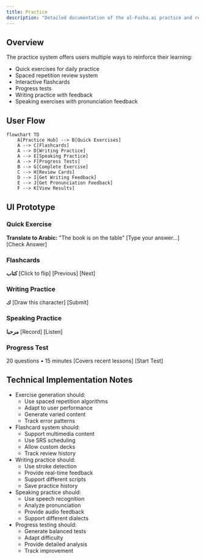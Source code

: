 ```yaml
---
title: Practice
description: "Detailed documentation of the al-Fusha.ai practice and review system"
---
```


## Overview

The practice system offers users multiple ways to reinforce their learning:
- Quick exercises for daily practice
- Spaced repetition review system
- Interactive flashcards
- Progress tests
- Writing practice with feedback
- Speaking exercises with pronunciation feedback

## User Flow

```mermaid
flowchart TD
    A[Practice Hub] --> B[Quick Exercises]
    A --> C[Flashcards]
    A --> D[Writing Practice]
    A --> E[Speaking Practice]
    A --> F[Progress Tests]
    B --> G[Complete Exercise]
    C --> H[Review Cards]
    D --> I[Get Writing Feedback]
    E --> J[Get Pronunciation Feedback]
    F --> K[View Results]
```

## UI Prototype

### Quick Exercise
**Translate to Arabic:**
"The book is on the table"
[Type your answer...] [Check Answer]

### Flashcards
**كتاب** [Click to flip]
[Previous] [Next]

### Writing Practice
**ك** [Draw this character] [Submit]

### Speaking Practice
**مرحبا**
[Record] [Listen]

### Progress Test
20 questions • 15 minutes
[Covers recent lessons] [Start Test]

## Technical Implementation Notes

- Exercise generation should:
  - Use spaced repetition algorithms
  - Adapt to user performance
  - Generate varied content
  - Track error patterns
- Flashcard system should:
  - Support multimedia content
  - Use SRS scheduling
  - Allow custom decks
  - Track review history
- Writing practice should:
  - Use stroke detection
  - Provide real-time feedback
  - Support different scripts
  - Save practice history
- Speaking practice should:
  - Use speech recognition
  - Analyze pronunciation
  - Provide audio feedback
  - Support different dialects
- Progress testing should:
  - Generate balanced tests
  - Adapt difficulty
  - Provide detailed analysis
  - Track improvement 